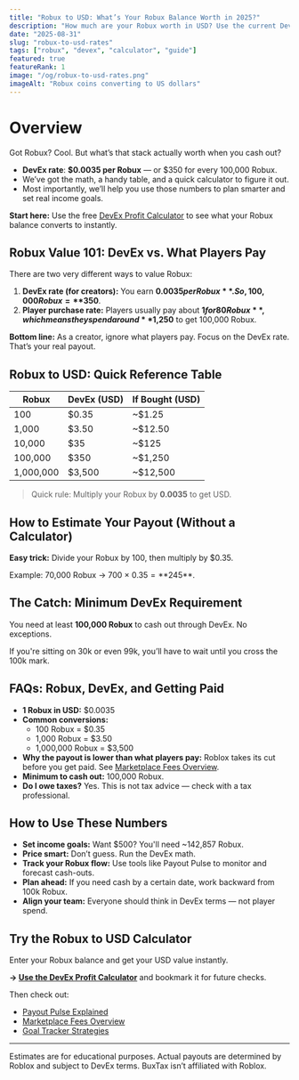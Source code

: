 ```yaml
---
title: "Robux to USD: What’s Your Robux Balance Worth in 2025?"
description: "How much are your Robux worth in USD? Use the current DevEx rate ($0.0035/R$), a quick lookup table, and our calculator to find out fast."
date: "2025-08-31"
slug: "robux-to-usd-rates"
tags: ["robux", "devex", "calculator", "guide"]
featured: true
featureRank: 1
image: "/og/robux-to-usd-rates.png"
imageAlt: "Robux coins converting to US dollars"
---
```


# Overview

Got Robux? Cool. But what’s that stack actually worth when you cash out?

- **DevEx rate**: **$0.0035 per Robux** — or $350 for every 100,000 Robux.
- We’ve got the math, a handy table, and a quick calculator to figure it out.
- Most importantly, we’ll help you use those numbers to plan smarter and set real income goals.

**Start here:** Use the free [DevEx Profit Calculator](/calculator) to see what your Robux balance converts to instantly.

## Robux Value 101: DevEx vs. What Players Pay

There are two very different ways to value Robux:

1. **DevEx rate (for creators):** You earn **$0.0035 per Robux**. So, 100,000 Robux = **$350**.
2. **Player purchase rate:** Players usually pay about **$1 for 80 Robux**, which means they spend around **$1,250** to get 100,000 Robux.

**Bottom line:** As a creator, ignore what players pay. Focus on the DevEx rate. That’s your real payout.

## Robux to USD: Quick Reference Table

| Robux     | DevEx (USD) | If Bought (USD) |
| --------- | ----------- | --------------- |
| 100       | $0.35       | ~$1.25          |
| 1,000     | $3.50       | ~$12.50         |
| 10,000    | $35         | ~$125           |
| 100,000   | $350        | ~$1,250         |
| 1,000,000 | $3,500      | ~$12,500        |

> Quick rule: Multiply your Robux by **0.0035** to get USD.

## How to Estimate Your Payout (Without a Calculator)

**Easy trick:** Divide your Robux by 100, then multiply by $0.35.

Example: 70,000 Robux → 700 × $0.35 = **$245**.

## The Catch: Minimum DevEx Requirement

You need at least **100,000 Robux** to cash out through DevEx. No exceptions.

If you're sitting on 30k or even 99k, you’ll have to wait until you cross the 100k mark.

## FAQs: Robux, DevEx, and Getting Paid

- **1 Robux in USD:** $0.0035
- **Common conversions:**
  - 100 Robux = $0.35
  - 1,000 Robux = $3.50
  - 1,000,000 Robux = $3,500
- **Why the payout is lower than what players pay:** Roblox takes its cut before you get paid. See [Marketplace Fees Overview](/blog/marketplace-fees-overview).
- **Minimum to cash out:** 100,000 Robux.
- **Do I owe taxes?** Yes. This is not tax advice — check with a tax professional.

## How to Use These Numbers

- **Set income goals:** Want $500? You'll need ~142,857 Robux.
- **Price smart:** Don’t guess. Run the DevEx math.
- **Track your Robux flow:** Use tools like Payout Pulse to monitor and forecast cash-outs.
- **Plan ahead:** If you need cash by a certain date, work backward from 100k Robux.
- **Align your team:** Everyone should think in DevEx terms — not player spend.

## Try the Robux to USD Calculator

Enter your Robux balance and get your USD value instantly.

**→ [Use the DevEx Profit Calculator](/calculator)** and bookmark it for future checks.

Then check out:

- [Payout Pulse Explained](/blog/payout-pulse-explained)
- [Marketplace Fees Overview](/blog/marketplace-fees-overview)
- [Goal Tracker Strategies](/blog/goal-tracker-strategies)

---

Estimates are for educational purposes. Actual payouts are determined by Roblox and subject to DevEx terms. BuxTax isn’t affiliated with Roblox.
